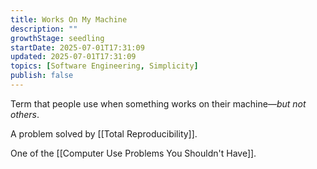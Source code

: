 ```yaml
---
title: Works On My Machine
description: ""
growthStage: seedling
startDate: 2025-07-01T17:31:09
updated: 2025-07-01T17:31:09
topics: [Software Engineering, Simplicity]
publish: false
---
```


Term that people use when something works on their machine—_but not others_.

A problem solved by [[Total Reproducibility]].

One of the [[Computer Use Problems You Shouldn't Have]].


